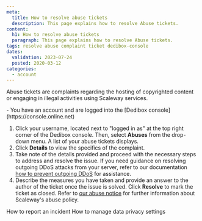 ```yaml
---
meta:
  title: How to resolve abuse tickets
  description: This page explains how to resolve Abuse tickets.
content:
  h1: How to resolve abuse tickets
  paragraph: This page explains how to resolve Abuse tickets.
tags: resolve abuse complaint ticket dedibox-console 
dates:
  validation: 2023-07-24
  posted: 2020-03-12
categories:
  - account
---
```


Abuse tickets are complaints regarding the hosting of copyrighted content or engaging in illegal activities using Scaleway services.

<Message type="requirement">
  - You have an account and are logged into the [Dedibox console](https://console.online.net) 
</Message>


1. Click your username, located next to "logged in as" at the top right corner of the Dedibox console. Then, select **Abuses** from the drop-down menu. A list of your abuse tickets displays.
2. Click **Details** to view the specifics of the complaint.
3. Take note of the details provided and proceed with the necessary steps to address and resolve the issue. If you need guidance on resolving outgoing DDoS attacks from your server, refer to our documentation [how to prevent outgoing DDoS](/compute/instances/reference-content/preventing-outgoing-ddos/) for assistance.
4. Describe the measures you have taken and provide an answer to the author of the ticket once the issue is solved. Click **Resolve** to mark the ticket as closed.
    <Message type="note">
      Refer to [our abuse notice](https://www.scaleway.com/en/abuse-notice/) for further information about Scaleway's abuse policy.
    </Message>

<Navigation title="See also">
  <PreviousButton to="/dedibox-console/account/how-to/report-incident">How to report an incident</PreviousButton>
  <NextButton to="/dedibox-console/account/how-to/manage-data-settings/">How to manage data privacy settings</NextButton>
</Navigation>